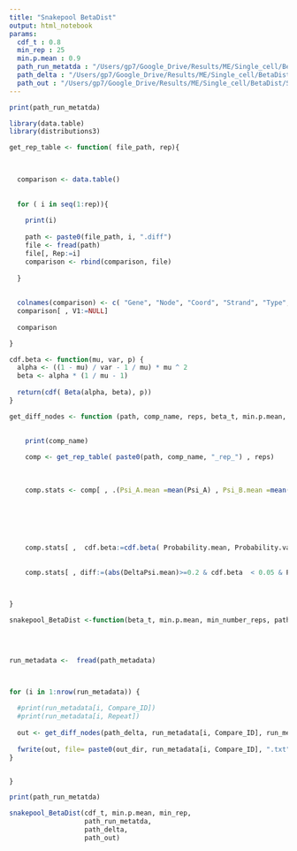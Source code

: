 ```yaml
---
title: "Snakepool BetaDist"
output: html_notebook
params:
  cdf_t : 0.8
  min_rep : 25
  min.p.mean : 0.9
  path_run_metatda : "/Users/gp7/Google_Drive/Results/ME/Single_cell/BetaDist/Tasic_run.txt"
  path_delta : "/Users/gp7/Google_Drive/Results/ME/Single_cell/BetaDist/"
  path_out : "/Users/gp7/Google_Drive/Results/ME/Single_cell/BetaDist/Sig_nodes/test/"
---
```


```r
print(path_run_metatda)
```

```r
library(data.table)
library(distributions3)
```


```r

get_rep_table <- function( file_path, rep){


  
  comparison <- data.table()
  
  
  for ( i in seq(1:rep)){
    
    print(i)
    
    path <- paste0(file_path, i, ".diff")
    file <- fread(path)
    file[, Rep:=i]
    comparison <- rbind(comparison, file)
  
  }
  
  
  colnames(comparison) <- c( "Gene", "Node", "Coord", "Strand", "Type", "Psi_A", "Psi_B", "DeltaPsi", "Probability", "Complexity", "Entropy", "V1", "Rep")
  comparison[ , V1:=NULL]
  
  comparison

}
```




```r


cdf.beta <- function(mu, var, p) {
  alpha <- ((1 - mu) / var - 1 / mu) * mu ^ 2
  beta <- alpha * (1 / mu - 1)
  
  return(cdf( Beta(alpha, beta), p))
}
```




```r

get_diff_nodes <- function (path, comp_name, reps, beta_t, min.p.mean, min_number_reps){
  
  
    print(comp_name)

    comp <- get_rep_table( paste0(path, comp_name, "_rep_") , reps)
    
    
    
    comp.stats <- comp[ , .(Psi_A.mean =mean(Psi_A) , Psi_B.mean =mean(Psi_B) ,
                                                                                        DeltaPsi.mean = mean(DeltaPsi), DeltaPsi.sd = sd(DeltaPsi),
                                                                                        Probability.mean=mean(Probability, na.rm=T), Probability.sd=sd(Probability, na.rm=T),
                                                                                        Probability.var = var(Probability, na.rm=T),  Number=.N),
                                                                                    by=c( "Gene", "Node", "Coord", "Strand", "Type")]
    
    
    comp.stats[ ,  cdf.beta:=cdf.beta( Probability.mean, Probability.var  , beta_t) ]
    
    
    comp.stats[ , diff:=(abs(DeltaPsi.mean)>=0.2 & cdf.beta  < 0.05 & Probability.mean>=min.p.mean & ! Type %in% c("TE", "TS") & Number > min_number_reps)  ]
    


}
```


```r

snakepool_BetaDist <-function(beta_t, min.p.mean, min_number_reps, path_metadata, path_delta, out_dir){
  
  


run_metadata <-  fread(path_metadata)



for (i in 1:nrow(run_metadata)) {
  
  #print(run_metadata[i, Compare_ID])
  #print(run_metadata[i, Repeat])
  
  out <- get_diff_nodes(path_delta, run_metadata[i, Compare_ID], run_metadata[i, Repeat], beta_t, min.p.mean, min_number_reps )
  
  fwrite(out, file= paste0(out_dir, run_metadata[i, Compare_ID], ".txt") , append = FALSE, quote = "auto", sep = "\t",  row.names = FALSE, col.names = TRUE)
}


}
```



```r
print(path_run_metatda)

snakepool_BetaDist(cdf_t, min.p.mean, min_rep,  
                   path_run_metatda,
                   path_delta,
                   path_out)
```



